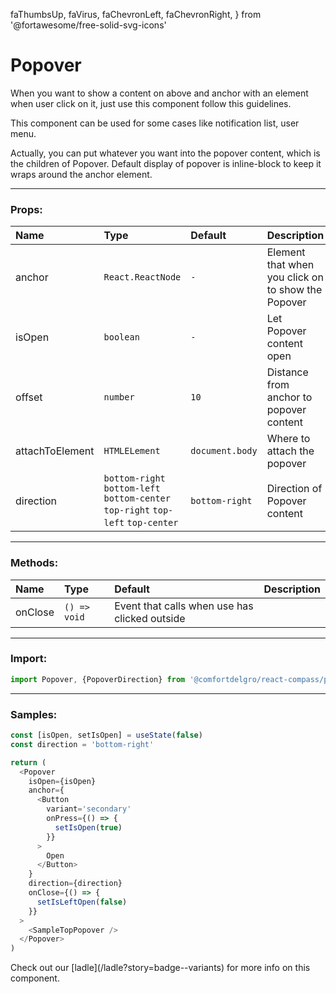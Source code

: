   faThumbsUp,
  faVirus,
  faChevronLeft,
  faChevronRight,
} from '@fortawesome/free-solid-svg-icons'

# Popover

When you want to show a content on above and anchor with an element when user click on it, just use this component follow this guidelines.

This component can be used for some cases like notification list, user menu.

Actually, you can put whatever you want into the popover content, which is the children of Popover. Default display of popover is inline-block to keep it wraps around the anchor element.

---

### Props:

| Name      | Type                                                                             | Default        | Description                                        |
| :-------- | :------------------------------------------------------------------------------- | :------------- | :------------------------------------------------- |
| anchor    | `React.ReactNode`                                                                | `-`            | Element that when you click on to show the Popover |
| isOpen    | `boolean`                                                                        | `-`            | Let Popover content open                           |
| offset    | `number`                                                                        | `10`            | Distance from anchor to popover content                            |
| attachToElement    | `HTMLELement`                                                                        | `document.body`            | Where to attach the popover                            |
| direction | `bottom-right` `bottom-left` `bottom-center` `top-right` `top-left` `top-center` | `bottom-right` | Direction of Popover content                       |

---

### Methods:

| Name    | Type         | Default                                       | Description |
| :------ | :----------- | :-------------------------------------------- | :---------- |
| onClose | `() => void` | Event that calls when use has clicked outside |

---

### Import:

```js
import Popover, {PopoverDirection} from '@comfortdelgro/react-compass/popover'
```

---

### Samples:

<section className={styles.contentSliderDemo}>
  <Popovers />
</section>

```js
const [isOpen, setIsOpen] = useState(false)
const direction = 'bottom-right'

return (
  <Popover
    isOpen={isOpen}
    anchor={
      <Button
        variant='secondary'
        onPress={() => {
          setIsOpen(true)
        }}
      >
        Open
      </Button>
    }
    direction={direction}
    onClose={() => {
      setIsLeftOpen(false)
    }}
  >
    <SampleTopPopover />
  </Popover>
)
```

<Callout>
  Check out our [ladle](/ladle?story=badge--variants) for more info on this
  component.
</Callout>
